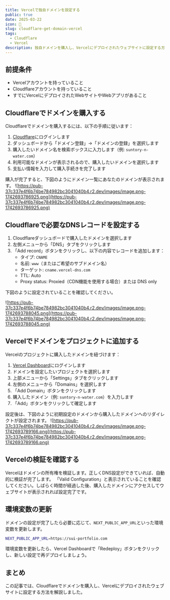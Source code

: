 ```yaml
---
title: Vercelで独自ドメインを設定する
public: true
date: 2025-03-22
icon: 🌊
slug: cloudflare-get-domain-vercel
tags: 
  - Cloudflare
  - Vercel
description: 独自ドメインを購入し、Vercelにデプロイされたウェブサイトに設定する方法を紹介します。Next.jsで作成したポートフォリオサイトを例に、Cloudflareでドメインを購入から設定完了までの手順を解説します。
---
```



## 前提条件

- Vercelアカウントを持っていること
- Cloudflareアカウントを持っていること
- すでにVercelにデプロイされたWebサイトやWebアプリがあること

## Cloudflareでドメインを購入する

Cloudflareでドメインを購入するには、以下の手順に従います：
1. [Cloudflare](https://www.cloudflare.com/ja-jp/)にログインします
2. ダッシュボードから「ドメイン登録」→「ドメインの登録」を選択します
3. 購入したいドメイン名を検索ボックスに入力します（例: `suntory-n-water.com`）
4. 利用可能なドメインが表示されるので、購入したいドメインを選択します
5. 支払い情報を入力して購入手続きを完了します

購入が完了すると、下図のようにドメイン一覧にあなたのドメインが表示されます。
![https://pub-37c337e4f6b74be784982bc3041040b4.r2.dev/images/image.png-1742693786925.png](https://pub-37c337e4f6b74be784982bc3041040b4.r2.dev/images/image.png-1742693786925.png)


## Cloudflareで必要なDNSレコードを設定する

1. Cloudflareダッシュボードで購入したドメインを選択します
2. 左側メニューから「DNS」タブをクリックします
3. 「Add record」ボタンをクリックし、以下の内容でレコードを追加します：
   - タイプ: `CNAME`
   - 名前: `www`（またはご希望のサブドメイン名）
   - ターゲット: `cname.vercel-dns.com`
   - TTL: Auto
   - Proxy status: Proxied（CDN機能を使用する場合）または DNS only

下図のように設定されていることを確認してください。

![https://pub-37c337e4f6b74be784982bc3041040b4.r2.dev/images/image.png-1742693788045.png](https://pub-37c337e4f6b74be784982bc3041040b4.r2.dev/images/image.png-1742693788045.png)


## Vercelでドメインをプロジェクトに追加する

Vercelのプロジェクトに購入したドメインを紐づけます：
1. [Vercel Dashboard](https://vercel.com/dashboard)にログインします
2. ドメインを設定したいプロジェクトを選択します
3. 上部メニューから「Settings」タブをクリックします
4. 左側のメニューから「Domains」を選択します
5. 「Add Domain」ボタンをクリックします
6. 購入したドメイン（例: `suntory-n-water.com`）を入力します
7. 「Add」ボタンをクリックして確定します

設定後は、下図のように初期設定のドメインから購入したドメインへのリダイレクトが設定されます。
![https://pub-37c337e4f6b74be784982bc3041040b4.r2.dev/images/image.png-1742693789166.png](https://pub-37c337e4f6b74be784982bc3041040b4.r2.dev/images/image.png-1742693789166.png)

## Vercelの検証を確認する

Vercelはドメインの所有権を検証します。正しくDNS設定ができていれば、自動的に検証が完了します。
「Valid Configuration」と表示されていることを確認してください。しばらく時間が経過した後、購入したドメインにアクセスしてウェブサイトが表示されれば設定完了です。

## 環境変数の更新

ドメインの設定が完了したら必要に応じて、`NEXT_PUBLIC_APP_URL`といった環境変数を更新します。

```bash
NEXT_PUBLIC_APP_URL=https://sui-portfolio.com
```

環境変数を更新したら、Vercel Dashboardで「Redeploy」ボタンをクリックし、新しい設定で再デプロイしましょう。

## まとめ

この記事では、Cloudflareでドメインを購入し、Vercelにデプロイされたウェブサイトに設定する方法を解説しました。